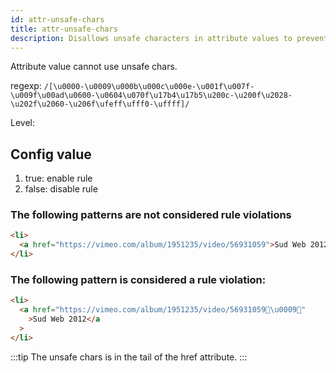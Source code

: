 ```yaml
---
id: attr-unsafe-chars
title: attr-unsafe-chars
description: Disallows unsafe characters in attribute values to prevent rendering and security issues.
---
```



Attribute value cannot use unsafe chars.

regexp: `/[\u0000-\u0009\u000b\u000c\u000e-\u001f\u007f-\u009f\u00ad\u0600-\u0604\u070f\u17b4\u17b5\u200c-\u200f\u2028-\u202f\u2060-\u206f\ufeff\ufff0-\uffff]/`

Level: <Badge text="Warning" variant="caution" />

## Config value

1. true: enable rule
2. false: disable rule

### The following patterns are **not** considered rule violations

```html
<li>
  <a href="https://vimeo.com/album/1951235/video/56931059">Sud Web 2012</a>
</li>
```

### The following pattern is considered a rule violation:

```html
<li>
  <a href="https://vimeo.com/album/1951235/video/56931059\u0009"
    >Sud Web 2012</a
  >
</li>
```

:::tip
The unsafe chars is in the tail of the href attribute.
:::
